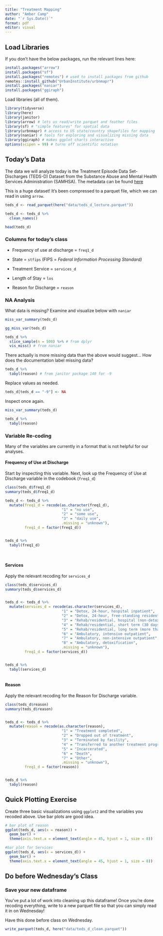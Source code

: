 ```yaml
---
title: "Treatment Mapping"
author: "Amber Camp" 
date: "`r Sys.Date()`"
format: pdf
editor: visual
---
```


## Load Libraries

If you don't have the below packages, run the relevant lines here:

```r
install.packages("arrow")
install.packages("sf")
install.packages("remotes") # used to install packages from github
remotes::install_github("UrbanInstitute/urbnmapr")
install.packages("naniar")
install.packages("ggiraph")
```

Load libraries (all of them).

```r
library(tidyverse)
library(here)
library(janitor) 
library(arrow) # lets us read/write parquet and feather files
library(sf) # "simple features" for spatial data
library(urbnmapr) # access to US state/country shapefiles for mapping
library(naniar) # tools for exploring and visualizing missing data
library(ggiraph) # makes ggplot charts interactive
options(scipen = 99) # turns off scientific notation
```

## Today's Data

The data we will analyze today is the Treatment Episode Data Set-Discharges (TEDS-D) Dataset from the Substance Abuse and Mental Health Services Administration (SAMHSA). The metadata can be found [here](https://www.samhsa.gov/data/system/files/media-puf-file/TEDS-D-2021-DS0001-info-codebook.pdf)

This is a huge dataset! It's been compressed to a parquet file, which we can read in using `arrow`.

```r
teds_d <- read_parquet(here("data/teds_d_lecture.parquet"))

teds_d <- teds_d %>%
  clean_names()

head(teds_d)
```

### Columns for today's class

-   Frequency of use at discharge = `freq1_d`

-   State = `stfips` (FIPS = *Federal Information Processing Standard)*

-   Treatment Service = `services_d`

-   Length of Stay = `los`

-   Reason for Discharge = `reason`

### NA Analysis

What data is missing? Examine and visualize below with `naniar`

```r
miss_var_summary(teds_d)

gg_miss_var(teds_d)

teds_d %>%
  slice_sample(n = 500) %>% # from dplyr
  vis_miss() # from naniar
```

There actually is more missing data than the above would suggest... How does the documentation label missing data?

```r
teds_d %>% 
  tabyl(reason) # from janitor package 140 for -9
```

Replace values as needed.

```r
teds_d[teds_d == "-9"] <- NA
```

Inspect once again.

```r
miss_var_summary(teds_d)

teds_d %>%
  tabyl(reason)
```

### Variable Re-coding

Many of the variables are currently in a format that is not helpful for our analyses.

#### Frequency of Use at Discharge

Start by inspecting this variable. Next, look up the Frequency of Use at Discharge variable in the codebook (`freq1_d`)

```r
class(teds_d$freq1_d)
summary(teds_d$freq1_d)

teds_d <- teds_d %>%
  mutate(freq1_d = recode(as.character(freq1_d),
                          "1" = "no use",
                          "2" = "some use",
                          "3" = "daily use",
                          .missing = "unknown"),
         freq1_d = factor(freq1_d))


teds_d %>%
  tabyl(freq1_d)
  
  
```

#### Services

Apply the relevant recoding for `services_d`

```r
class(teds_d$services_d)
summary(teds_d$services_d)


teds_d <- teds_d %>%
  mutate(services_d = recode(as.character(services_d),
                          "1" = "Detox, 24-hour, hospital inpatient",
                          "2" = "Detox, 24-hour, free-standing residential",
                          "3" = "Rehab/residential, hospital (non-detox)",
                          "4" = "Rehab/residential, short term (30 days or fewer)",
                          "5" = "Rehab/residential, long term (more than 30 days)",
                          "6" = "Ambulatory, intensive outpatient",
                          "7" = "Ambulatory, non-intensive outpatient",
                          "8" = "Ambulatory, detoxification",
                          .missing = "unknown"),
         freq1_d = factor(services_d))


teds_d %>%
  tabyl(services_d)
  
```

#### Reason

Apply the relevant recoding for the Reason for Discharge variable.

```r
class(teds_d$reason)
summary(teds_d$reason)


teds_d <- teds_d %>%
  mutate(reason = recode(as.character(reason),
                          "1" = "Treatment completed",
                          "2" = "Dropped out of treatment",
                          "3" = "Terminated by facility",
                          "4" = "Transferred to another treatment program or facility",
                          "5" = "Incarcerated",
                          "6" = "Death",
                          "7" = "Other",
                          .missing = "unknown"),
         freq1_d = factor(reason))


teds_d %>%
  tabyl(reason)
```

## Quick Plotting Exercise

Create three basic visualizations using `ggplot2` and the variables you recoded above. Use bar plots are good idea.

```r
# bar plot of reason
ggplot(teds_d, aes(x = reason)) +
  geom_bar() +
  theme(axis.text.x = element_text(angle = 45, hjust = 1, size = 8))

#bar plot for Services
ggplot(teds_d, aes(x = services_d)) +
  geom_bar() +
  theme(axis.text.x = element_text(angle = 45, hjust = 1, size = 8))
```

## Do before Wednesday's Class

### Save your new dataframe

You've put a lot of work into cleaning up this dataframe! Once you're done recoding everything, write to a new parquet file so that you can simply read it in on Wednesday!

Have this done before class on Wednesday.

```r
write_parquet(teds_d, here("data/teds_d_clean.parquet"))
```
